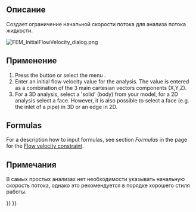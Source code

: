 <languages/>

<div class="mw-translate-fuzzy">
{{Docnav/ru
|[[FEM_ConstraintElectrostaticPotential/ru|Создать электростатический потенциал]]
|[[FEM_ConstraintFlowVelocity/ru|Граничное условие скорости потока]]
|[[FEM_Workbench/ru|Верстак "FEM"]]
|IconL=FEM_ConstraintElectrostaticPotential.svg
|IconR=FEM_ConstraintFlowVelocity.svg
|IconC=Workbench_FEM.svg
}}
</div>

<div class="mw-translate-fuzzy">
{{GuiCommand/ru
|Name/ru=Начальное условие скорости потока
|Name=FEM_ConstraintInitialFlowVelocity
|MenuLocation=Модель → Fluid Constraints → Начальное условие скорости потока
|Workbenches=[[FEM_Workbench/ru|FEM]]
|SeeAlso=[[FEM_ConstraintFlowVelocity/ru|Граничное условие скорости потока]]
}}
</div>

<span id="Description"></span>
==Описание==

<div class="mw-translate-fuzzy">
Создает ограничение начальной скорости потока для анализа потока жидкости.
</div>

[[File:FEM_InitialFlowVelocity_dialog.png]]
{{Caption|The FEM initial flow velocity task panel}}

<span id="Usage"></span>
==Применение== 

# Press the {{Button|[[Image:FEM_ConstraintInitialFlowVelocity.svg|16px]] [[FEM_ConstraintInitialFlowVelocity|Initial flow velocity condition]]}} button or select the menu {{MenuCommand|Model → Fluid boundary conditions → [[Image:FEM_ConstraintInitialFlowVelocity.svg|16px]] Initial flow velocity condition}}.
# Enter an initial flow velocity value for the analysis. The value is entered as a combination of the 3 main cartesian vectors components (X,Y,Z).
# For a 3D analysis, select a 'solid' (body) from your model, for a 2D analysis select a face. However, it is also possible to select a face (e.g. the inlet of a pipe) in 3D or an edge in 2D.

==Formulas==

For a description how to input formulas, see section ''Formulas'' in the page for the [[FEM_ConstraintFlowVelocity#Formulas|Flow velocity constraint]].

<span id="Notes"></span>
==Примечания== 

<div class="mw-translate-fuzzy">
В самых простых анализах нет необходимости указывать начальную скорость потока, однако это рекомендуется в порядке хорошего стиля работы.
</div>


<div class="mw-translate-fuzzy">
{{Docnav/ru
|[[FEM_ConstraintElectrostaticPotential/ru|Создать электростатический потенциал]]
|[[FEM_ConstraintFlowVelocity/ru|Граничное условие скорости потока]]
|[[FEM_Workbench/ru|Верстак "FEM"]]
|IconL=FEM_ConstraintElectrostaticPotential.svg
|IconR=FEM_ConstraintFlowVelocity.svg
|IconC=Workbench_FEM.svg
}}
</div>

{{FEM Tools navi{{#translation:}}}}
{{Userdocnavi{{#translation:}}}}